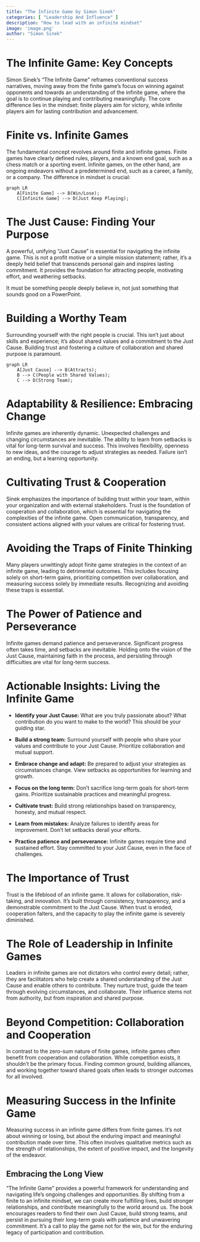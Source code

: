 ```yaml
---
title: "The Infinite Game by Simon Sinek"
categories: [ "Leadership And Influence" ]
description: "How to lead with an infinite mindset"
image: 'image.png'
author: "Simon Sinek"
---
```

# The Infinite Game: Key Concepts

Simon Sinek's "The Infinite Game" reframes conventional success narratives, moving away from the finite game's focus on winning against opponents and towards an understanding of the infinite game, where the goal is to continue playing and contributing meaningfully. The core difference lies in the mindset: finite players aim for victory, while infinite players aim for lasting contribution and advancement.


# Finite vs. Infinite Games

The fundamental concept revolves around finite and infinite games.  Finite games have clearly defined rules, players, and a known end goal, such as a chess match or a sporting event.  Infinite games, on the other hand, are ongoing endeavors without a predetermined end, such as a career, a family, or a company.  The difference in mindset is crucial:


```mermaid
graph LR
    A[Finite Game] --> B(Win/Lose);
    C[Infinite Game] --> D(Just Keep Playing);
```

# The Just Cause: Finding Your Purpose

A powerful, unifying "Just Cause" is essential for navigating the infinite game. This is not a profit motive or a simple mission statement; rather, it's a deeply held belief that transcends personal gain and inspires lasting commitment. It provides the foundation for attracting people, motivating effort, and weathering setbacks.

It must be something people deeply believe in, not just something that sounds good on a PowerPoint.


# Building a Worthy Team

Surrounding yourself with the right people is crucial. This isn't just about skills and experience; it's about shared values and a commitment to the Just Cause.  Building trust and fostering a culture of collaboration and shared purpose is paramount.


```mermaid
graph LR
    A[Just Cause] --> B(Attracts);
    B --> C(People with Shared Values);
    C --> D(Strong Team);
```


# Adaptability & Resilience: Embracing Change

Infinite games are inherently dynamic. Unexpected challenges and changing circumstances are inevitable. The ability to learn from setbacks is vital for long-term survival and success. This involves flexibility, openness to new ideas, and the courage to adjust strategies as needed. Failure isn't an ending, but a learning opportunity.


# Cultivating Trust & Cooperation

Sinek emphasizes the importance of building trust within your team, within your organization and with external stakeholders. Trust is the foundation of cooperation and collaboration, which is essential for navigating the complexities of the infinite game.  Open communication, transparency, and consistent actions aligned with your values are critical for fostering trust.


# Avoiding the Traps of Finite Thinking

Many players unwittingly adopt finite game strategies in the context of an infinite game, leading to detrimental outcomes. This includes focusing solely on short-term gains, prioritizing competition over collaboration, and measuring success solely by immediate results.  Recognizing and avoiding these traps is essential.


# The Power of Patience and Perseverance

Infinite games demand patience and perseverance.  Significant progress often takes time, and setbacks are inevitable.  Holding onto the vision of the Just Cause, maintaining faith in the process, and persisting through difficulties are vital for long-term success.


# Actionable Insights: Living the Infinite Game

* **Identify your Just Cause:**  What are you truly passionate about? What contribution do you want to make to the world?  This should be your guiding star.

* **Build a strong team:**  Surround yourself with people who share your values and contribute to your Just Cause.  Prioritize collaboration and mutual support.

* **Embrace change and adapt:**  Be prepared to adjust your strategies as circumstances change.  View setbacks as opportunities for learning and growth.

* **Focus on the long term:** Don't sacrifice long-term goals for short-term gains.  Prioritize sustainable practices and meaningful progress.

* **Cultivate trust:**  Build strong relationships based on transparency, honesty, and mutual respect.

* **Learn from mistakes:** Analyze failures to identify areas for improvement.  Don't let setbacks derail your efforts.

* **Practice patience and perseverance:**  Infinite games require time and sustained effort.  Stay committed to your Just Cause, even in the face of challenges.


# The Importance of Trust

Trust is the lifeblood of an infinite game. It allows for collaboration, risk-taking, and innovation.  It’s built through consistency, transparency, and a demonstrable commitment to the Just Cause.  When trust is eroded, cooperation falters, and the capacity to play the infinite game is severely diminished.


# The Role of Leadership in Infinite Games

Leaders in infinite games are not dictators who control every detail; rather, they are facilitators who help create a shared understanding of the Just Cause and enable others to contribute. They nurture trust, guide the team through evolving circumstances, and collaborate. Their influence stems not from authority, but from inspiration and shared purpose.



# Beyond Competition: Collaboration and Cooperation

In contrast to the zero-sum nature of finite games, infinite games often benefit from cooperation and collaboration.  While competition exists, it shouldn't be the primary focus.  Finding common ground, building alliances, and working together toward shared goals often leads to stronger outcomes for all involved.


# Measuring Success in the Infinite Game

Measuring success in an infinite game differs from finite games. It's not about winning or losing, but about the enduring impact and meaningful contribution made over time. This often involves qualitative metrics such as the strength of relationships, the extent of positive impact, and the longevity of the endeavor.



## Embracing the Long View

"The Infinite Game" provides a powerful framework for understanding and navigating life's ongoing challenges and opportunities. By shifting from a finite to an infinite mindset, we can create more fulfilling lives, build stronger relationships, and contribute meaningfully to the world around us. The book encourages readers to find their own Just Cause, build strong teams, and persist in pursuing their long-term goals with patience and unwavering commitment. It's a call to play the game not for the win, but for the enduring legacy of participation and contribution.


